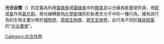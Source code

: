 {{unreferenced|time=2009-05-01T14:50:47+00:00}}
'''光合自營'''（{{lang-en|photoautotrophism}}）的定義為利用[[葉綠素|葉綠素]]或[[菌綠素|菌綠素]]中的[[酵素|酵素]]並以光線為能量提供源，用[[硫|硫]]或[[氧|氧]]作為[[氧化劑|氧化劑]]，將光線轉變為[[化學能|化學能]]儲存於新產生分子中的一種行為，擁有該行為的生物主要分佈於[[植物界|植物界]]、[[原核生物界|原核生物界]]、[[原生生物界|原生生物界]]，此行為不同於[[綠非硫菌|綠非硫菌]]的“[[光合異營|光合異營]]”。




[[Category:光合作用|Category:光合作用]]